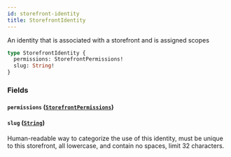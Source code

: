 ```yaml
---
id: storefront-identity
title: StorefrontIdentity
---
```



An identity that is associated with a storefront and is assigned scopes


```graphql
type StorefrontIdentity {
  permissions: StorefrontPermissions!
  slug: String!
}
```


### Fields

#### `permissions` ([`StorefrontPermissions`](/developers/demandhq-apis/demand-api/graphql/reference/objects/storefront-permissions))




#### `slug` ([`String`](/developers/demandhq-apis/demand-api/graphql/reference/scalars/string))

Human-readable way to categorize the use of this identity, must be unique to
this storefront, all lowercase, and contain no spaces, limit 32 characters.




